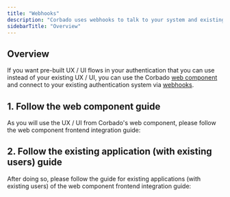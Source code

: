 ```yaml
---
title: "Webhooks"
description: "Corbado uses webhooks to talk to your system and existing user base, e.g. to verify legacy passwords and check the existence of users."
sidebarTitle: "Overview"
---
```



## Overview

If you want pre-built UX / UI flows in your authentication that you can use instead of your existing UX / UI, you can use the Corbado [web component](/frontend-integration/ui-components/web-component-previous-version/) and connect to your existing authentication system via [webhooks](/products/corbado-connect/connect-via-webhooks/webhooks).

## 1. Follow the web component guide

As you will use the UX / UI from Corbado's web component, please follow the web component frontend integration guide:

<Card href="/frontend-integration/ui-components/web-component-previous-version">
<Blogpost title="Web Component (previous version)" />
</Card>

## 2. Follow the existing application (with existing users) guide

After doing so, please follow the guide for existing applications (with existing users) of the web component frontend integration guide:

<Card href="/frontend-integration/ui-components/web-component-previous-version/existing-application-with-existing-users">
<Blogpost title="Existing Application (with existing users)" />
</Card>

